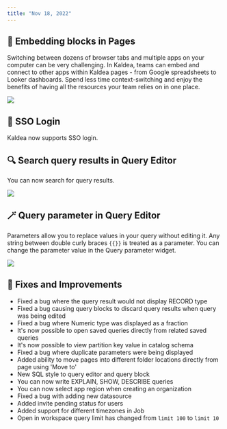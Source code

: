 ```yaml
---
title: "Nov 18, 2022"
---
```


## 🔌 Embedding blocks in Pages

Switching between dozens of browser tabs and multiple apps on your computer can be very challenging. In Kaldea, teams can embed and connect to other apps within Kaldea pages - from Google spreadsheets to Looker dashboards. Spend less time context-switching and enjoy the benefits of having all the resources your team relies on in one place.

![](/changelog/images/11-18-2022/1.gif)

## 🔐 SSO Login

Kaldea now supports SSO login.

## 🔍 Search query results in Query Editor

You can now search for query results.

![](/changelog/images/11-18-2022/2.gif)

## 🪄 Query parameter in Query Editor

Parameters allow you to replace values in your query without editing it.
Any string between double curly braces `{{}}` is treated as a parameter. You can change the parameter value in the Query parameter widget.

![](/changelog/images/11-18-2022/3.gif)

## 🐞 Fixes and Improvements

- Fixed a bug where the query result would not display RECORD type
- Fixed a bug causing query blocks to discard query results when query was being edited
- Fixed a bug where Numeric type was displayed as a fraction
- It's now possible to open saved queries directly from related saved queries
- It's now possible to view partition key value in catalog schema
- Fixed a bug where duplicate parameters were being displayed
- Added ability to move pages into different folder locations directly from page using 'Move to'
- New SQL style to query editor and query block
- You can now write EXPLAIN, SHOW, DESCRIBE queries
- You can now select app region when creating an organization
- Fixed a bug with adding new datasource
- Added invite pending status for users
- Added support for different timezones in Job
- Open in workspace query limit has changed from `limit 100` to `limit 10`
